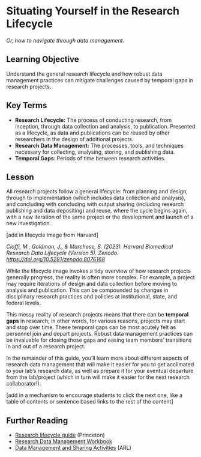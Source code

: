 # Situating Yourself in the Research Lifecycle

*Or, how to navigate through data management.*

## Learning Objective

Understand the general research lifecycle and how robust data management practices can mitigate challenges caused by temporal gaps in research projects.

## Key Terms

- **Research Lifecycle:** The process of conducting research, from inception, through data collection and analysis, to publication. Presented as a lifecycle, as data and publications can be reused by other researchers in the design of additional projects.  
- **Research Data Management:** The processes, tools, and techniques necessary for collecting, analysing, storing, and publishing data.   
- **Temporal Gaps**: Periods of time between research activities.

## Lesson

All research projects follow a general lifecycle: from planning and design, through to implementation (which includes data collection and analysis), and concluding with concluding with output sharing (including research publishing and data depositing) and reuse, where the cycle begins again, with a new iteration of the same project or the development and launch of a new investigation.

\[add in lifecycle image from Harvard\]

*Cioffi, M., Goldman, J., & Marchese, S. (2023). Harvard Biomedical Research Data Lifecycle (Version 5). Zenodo. [https://doi.org/10.5281/zenodo.8076168](https://doi.org/10.5281/zenodo.8076168)*

While the lifecycle image invokes a tidy overview of how research projects generally progress, the reality is often more complex. For example, a project may require iterations of design and data collection before moving to analysis and publication. This can be compounded by changes in disciplinary research practices and policies at institutional, state, and federal levels. 

This messy reality of research projects means that there can be **temporal gaps** in research; in other words, for various reasons, projects may start and stop over time. These temporal gaps can be most acutely felt as personnel join and depart projects. Robust data management practices can be invaluable for closing those gaps and easing team members’ transitions in and out of a research project.

In the remainder of this guide, you’ll learn more about different aspects of research data management that will make it easier for you to get acclimated to your lab’s research data, as well as prepare it for your eventual departure from the lab/project (which in turn will make it easier for the next research collaborator\!).

\[add in a mechanism to encourage students to click the next one, like a table of contents or sentence based links to the rest of the content\]

## Further Reading

- [Research lifecycle guide](https://researchdata.princeton.edu/research-lifecycle-guide) (Princeton)  
- [Research Data Management Workbook](https://caltechlibrary.github.io/RDMworkbook/)  
- [Data Management and Sharing Activities](https://www.arl.org/resources/realities-of-academic-data-sharing-rads-initiative-public-access-data-management-and-sharing-dms-activities-v3/) (ARL)



